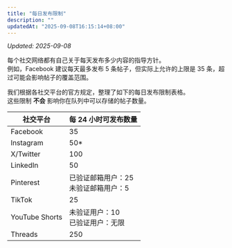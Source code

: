 ```yaml
---
title: "每日发布限制"
description: ""
updatedAt: "2025-09-08T16:15:14+08:00"
---
```

<!-- UPDATED_AT -->
_Updated: 2025-09-08_

每个社交网络都有自己关于每天发布多少内容的指导方针。  
例如，Facebook 建议每天最多发布 5 条帖子，但实际上允许的上限是 35 条，超过可能会影响帖子的覆盖范围。  

我们根据各社交平台的官方规定，整理了如下的每日发布限制表格。  
这些限制 **不会** 影响你在队列中可以存储的帖子数量。

| 社交平台       | 每 24 小时可发布数量 |
|----------------|----------------------|
| Facebook       | 35                   |
| Instagram      | 50*                  |
| X/Twitter      | 100                  |
| LinkedIn       | 50                   |
| Pinterest      | 已验证邮箱用户：25<br />未验证邮箱用户：5 |
| TikTok         | 25                   |
| YouTube Shorts | 未验证用户：10<br />已验证用户：无限 |
| Threads        | 250                  |
